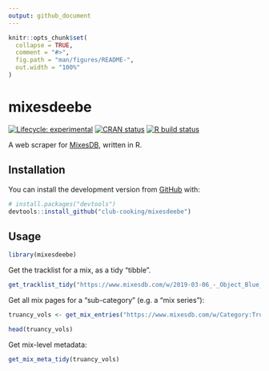```yaml
---
output: github_document
---
```


<!-- README.md is generated from README.Rmd. Please edit that file -->

```r
knitr::opts_chunk$set(
  collapse = TRUE,
  comment = "#>",
  fig.path = "man/figures/README-",
  out.width = "100%"
)
```


# mixesdeebe

<!-- badges: start -->
[![Lifecycle: experimental](https://img.shields.io/badge/lifecycle-experimental-orange.svg)](https://www.tidyverse.org/lifecycle/#experimental)
[![CRAN status](https://www.r-pkg.org/badges/version/mixesdeebe)](https://CRAN.R-project.org/package=mixesdeebe)
[![R build status](https://github.com/club-cooking/mixesdeebe/workflows/R-CMD-check/badge.svg)](https://github.com/club-cooking/mixesdeebe/actions)
<!-- badges: end -->

A web scraper for [MixesDB](https://www.mixesdb.com), written in R.

## Installation

You can install the development version from [GitHub](https://github.com/) with:

``` r
# install.packages("devtools")
devtools::install_github("club-cooking/mixesdeebe")
```
## Usage

```r
library(mixesdeebe)
```

Get the tracklist for a mix, as a tidy "tibble".

```r
get_tracklist_tidy("https://www.mixesdb.com/w/2019-03-06_-_Object_Blue_-_The_Selector_After_Dark")
```

Get all mix pages for a "sub-category" (e.g. a "mix series"):

```r
truancy_vols <- get_mix_entries("https://www.mixesdb.com/w/Category:Truancy_Volumes")

head(truancy_vols)
```

Get mix-level metadata:

```r
get_mix_meta_tidy(truancy_vols)
```
